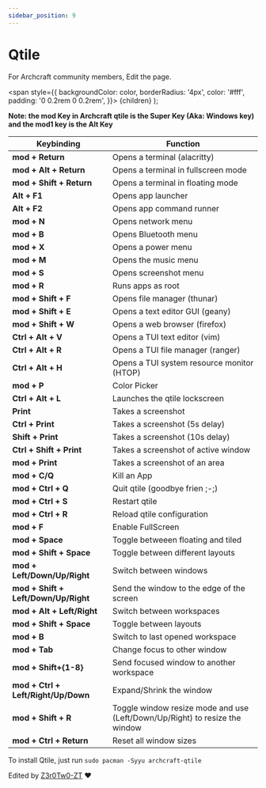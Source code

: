 ```yaml
---
sidebar_position: 9
---
```


# Qtile

For Archcraft community members, Edit the page.

<!-- Tabs -->

<!-- Badges -->
  <span
    style={{
      backgroundColor: color,
      borderRadius: '4px',
      color: '#fff',
      padding: '0 0.2rem 0 0.2rem',
    }}>
    {children}
  </span>
);

<!-- Add your stuff after this -->

**Note: the mod Key in Archcraft qtile is the Super Key (Aka: Windows key)
and the mod1 key is the Alt Key**

|Keybinding|Function|
|--|--|
|**mod + Return** | Opens a terminal (alacritty) |
|**mod + Alt + Return** | Opens a terminal in fullscreen mode |
|**mod + Shift + Return** | Opens a terminal in floating mode |
|**Alt + F1** | Opens app launcher |
|**Alt + F2** | Opens app command runner |
|**mod + N** | Opens network menu |
|**mod + B** | Opens Bluetooth menu |
|**mod + X** | Opens a power menu |
|**mod + M** | Opens the music menu |
|**mod + S** | Opens screenshot menu |
|**mod + R** | Runs apps as root |
|**mod + Shift + F** | Opens file manager (thunar) |
|**mod + Shift + E** | Opens a text editor GUI (geany) |
|**mod + Shift + W** | Opens a web browser (firefox) |
|**Ctrl + Alt + V** | Opens a TUI text editor (vim) |
|**Ctrl + Alt + R** | Opens a TUI file manager (ranger) |
|**Ctrl + Alt + H** | Opens a TUI system resource monitor (HTOP) |
|**mod + P**| Color Picker |
|**Ctrl + Alt + L** | Launches the qtile lockscreen |
|**Print** | Takes a screenshot |
|**Ctrl + Print** | Takes a screenshot (5s delay) |
|**Shift + Print** | Takes a screenshot (10s delay)|
|**Ctrl + Shift + Print** | Takes a screenshot of active window |
|**mod + Print** | Takes a screenshot of an area |
|**mod + C/Q** | Kill an App |
|**mod + Ctrl + Q** | Quit qtile (goodbye frien ;-;) |
|**mod + Ctrl + S** | Restart qtile |
|**mod + Ctrl + R** | Reload qtile configuration |
|**mod + F** | Enable FullScreen |
|**mod + Space** | Toggle betweeen floating and tiled |
|**mod + Shift + Space** | Toggle between different layouts |
|**mod + Left/Down/Up/Right** | Switch between windows |
|**mod + Shift + Left/Down/Up/Right** | Send the window to the edge of the screen |
|**mod + Alt + Left/Right** | Switch between workspaces |
|**mod + Shift + Space** | Toggle between layouts |
|**mod + B** | Switch to last opened workspace |
|**mod + Tab** | Change focus to other window |
|**mod + Shift+{1-8}** | Send focused window to another workspace |
|**mod + Ctrl + Left/Right/Up/Down** | Expand/Shrink the window |
|**mod + Shift + R** | Toggle window resize mode and use (Left/Down/Up/Right) to resize the window |
|**mod + Ctrl + Return** | Reset all window sizes |

To install Qtile, just run `sudo pacman -Syyu archcraft-qtile`

Edited by [Z3r0Tw0-ZT](https://github.com/Z3r0Tw0-ZT) ❤️